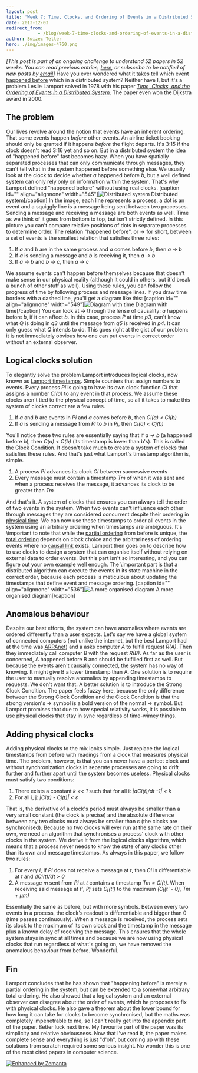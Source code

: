 ```yaml
---
layout: post
title: 'Week 7: Time, Clocks, and Ordering of Events in a Distributed System'
date: 2013-12-03
redirect_from: 
            - /blog/week-7-time-clocks-and-ordering-of-events-in-a-distributed-system/swizec/6444
author: Swizec Teller
hero: ./img/images-4760.png
---
```

_\[This post is part of an ongoing challenge to understand 52 papers in 52 weeks. You can read previous entries, [here](http://swizec.com/blog/category/52-papers-in-52-weeks), or subscribe to be notified of new posts by [email](http://swiz.ec/52papers-list)]_ Have you ever wondered what it takes tell which event [happened before](http://en.wikipedia.org/wiki/Happened-before "Happened-before") which in a distributed system? Neither have I, but it's a problem Leslie Lamport solved in 1978 with his paper [_Time, Clocks, and the Ordering of Events in a Distributed System_](http://www.stanford.edu/class/cs240/readings/lamport.pdf). The paper even won the Dijkstra award in 2000.

## The problem

Our lives revolve around the notion that events have an inherent ordering. That some events happen _before_ other events. An airline ticket booking should only be granted if it happens _before_ the flight departs. It's 3:15 if the clock doesn't read 3:16 yet and so on. But in a distributed system the idea of "happened before" fast becomes hazy. When you have spatially separated processes that can only communicate through messages, they can't tell what in the system happened before something else. We usually look at the clock to decide whether _a_ happened before _b_, but a well defined system can only rely only on information within the system. That's why Lamport defined "happened before" without using real clocks. \[caption id="" align="alignnone" width="545"]![Distributed system](./img/images-4760.png "Distributed system") Distributed system\[/caption] In the image, each line represents a process, a dot is an event and a squiggly line is a message being sent between two processes. Sending a message and receiving a message are both events as well. Time as we think of it goes from bottom to top, but isn't strictly defined. In this picture you can't compare relative positions of dots in separate processes to determine order. The relation "happened before", or → for short, between a set of events is the smallest relation that satisfies three rules:

1. If _a_ and _b_ are in the same process and _a_ comes before _b_, then _a → b_
2. If _a_ is sending a message and _b_ is receiving it, then _a → b_
3. If _a → b_ and _b → c_, then _a → c_

We assume events can't happen before themselves because that doesn't make sense in our physical reality (although it could in others, but it'd break a bunch of other stuff as well). Using these rules, you can follow the progress of time by following process and message lines. If you draw time borders with a dashed line, you'll get a diagram like this: \[caption id="" align="alignnone" width="549"]![Diagram with time](./img/images-4761.png "Diagram with time") Diagram with time\[/caption] You can look at → through the lense of causality: _a_ happens before _b_, if it can affect _b_. In this case, process _P_ at time _p3_, can't know what _Q_ is doing in _q3_ until the message from _q5_ is received in _p4_. It can only guess what _Q_ intends to do. This goes right at the gist of our problem: it is not immediately obvious how one can put events in correct order without an external observer.

## Logical clocks solution

To elegantly solve the problem Lamport introduces logical clocks, now known as [Lamport timestamps](http://en.wikipedia.org/wiki/Lamport_timestamps "Lamport timestamps"). Simple counters that assign numbers to events. Every process _Pi_ is going to have its own clock function _Ci_ that assigns a number _Ci(a)_ to any event in that process. We assume these clocks aren't tied to the physical concept of time, so all it takes to make this system of clocks correct are a few rules.

1. If _a_ and _b_ are events in _Pi_ and _a_ comes before _b_, then _Ci(a) &lt; Ci(b)_
2. If _a_ is sending a message from _Pi_ to _b_ in _Pj_, then _Ci(a) &lt; Cj(b)_

You'll notice these two rules are essentially saying that if _a → b_ (a happened before b), then _C(a) &lt; C(b)_ (its timestamp is lower than b's). This is called the Clock Condition. It doesn't take much to create a system of clocks that satisfies these rules. And that's just what Lamport's timestamp algorithm is, simple.

1. A process _Pi_ advances its clock _Ci_ between successive events
2. Every message must contain a timestamp _Tm_ of when it was sent and when a process receives the message, it advances its clock to be greater than _Tm_

And that's it. A system of clocks that ensures you can always tell the order of two events in the system. When two events can't influence each other through messages they are considered concurrent despite their ordering in [physical time](http://en.wikipedia.org/wiki/Time "Time"). We can now use these timestamps to order all events in the system using an arbitrary ordering when timestamps are ambiguous. It's \\important to note that while the [partial ordering](http://en.wikipedia.org/wiki/Partially_ordered_set "Partially ordered set") from before is unique, the [total ordering](http://en.wikipedia.org/wiki/Total_order "Total order") depends on clock choice and the arbitrariness of ordering events where no [causal link](http://en.wikipedia.org/wiki/Causality "Causality") exists. Lamport then goes on to describe how to use clocks to design a system that can organise itself without relying on external data to order events. But this part isn't so interesting, and you can figure out your own example well enough. The \\important part is that a distributed algorithm can execute the events in its state machine in the correct order, because each process is meticulous about updating the timestamps that define event and message ordering. \[caption id="" align="alignnone" width="536"]![A more organised diagram](./img/images-4773.png "A more organised diagram") A more organised diagram\[/caption]

## Anomalous behaviour

Despite our best efforts, the system can have anomalies where events are ordered differently than a user expects. Let's say we have a global system of connected computers (not unlike the internet, but the best Lamport had at the time was [ARPAnet](http://en.wikipedia.org/wiki/ARPANET "ARPANET")) and a asks computer _A_ to fulfill request _R(A)_. Then they immediately call computer _B_ with the request _R(B)_. As far as the user is concerned, A happened before B and should be fulfilled first as well. But because the events aren't causally connected, the system has no way of knowing. It might give B a lower timestamp than A. One solution is to require the user to manually resolve anomalies by appending timestamps to requests. We don't want that. A better solution is to introduce the Strong Clock Condition. The paper feels fuzzy here, because the only difference between the Strong Clock Condition and the Clock Condition is that the strong version's → symbol is a bold version of the normal → symbol. But Lamport promises that due to how special relativity works, it is possible to use physical clocks that stay in sync regardless of time-wimey things.

## Adding physical clocks

Adding physical clocks to the mix looks simple. Just replace the logical timestamps from before with readings from a clock that measures physical time. The problem, however, is that you can never have a perfect clock and without synchronization clocks in separate processes are going to drift further and further apart until the system becomes useless. Physical clocks must satisfy two conditions:

1. There exists a constant _k &lt;&lt; 1_ such that for all i: _|dCi(t)/dt -1| &lt; k_
2. For all i, j: _|Ci(t) - Cj(t)| &lt; ε_

That is, the derivative of a clock's period must always be smaller than a very small constant (the clock is precise) and the absolute difference between any two clocks must always be smaller than ε (the clocks are synchronised). Because no two clocks will ever run at the same rate on their own, we need an algorithm that synchronises a process' clock with other clocks in the system. We derive it from the logical clocks algorithm, which means that a process never needs to know the state of any clocks other than its own and message timestamps. As always in this paper, we follow two rules:

1. For every _i_, if _Pi_ does not receive a message at _t_, then _Ci_ is differentiable at _t_ and _dCi(t)/dt > 0_
2. A message _m_ sent from _Pi_ at _t_ contains a timestamp _Tm = Ci(t)_. When receiving said message at _t'_, _Pj_ sets _Cj(t')_ to the maximum _(Cj(t' - 0), Tm + μm)_

Essentially the same as before, but with more symbols. Between every two events in a process, the clock's readout is differentiable and bigger than 0 (time passes continuously). When a message is received, the process sets its clock to the maximum of its own clock and the timestamp in the message plus a known delay of receiving the message. This ensures that the whole system stays in sync at all times and because we are now using physical clocks that run regardless of what's going on, we have removed the anomalous behaviour from before. Wonderful.

## Fin

Lamport concludes that he has shown that "happening before" is merely a partial ordering in the system, but can be extended to a somewhat arbitrary total ordering. He also showed that a logical system and an external observer can disagree about the order of events, which he proposes to fix with physical clocks. He also gave a theorem about the lower bound for how long it can take for clocks to become synchronised, but the maths was completely impenetrable to me, so I can't really get into the appendix part of the paper. Better luck next time. My favourite part of the paper was its simplicity and relative obviousness. Now that I've read it, the paper makes complete sense and everything is just "d'oh", but coming up with these solutions from scratch required some serious insight. No wonder this is one of the most cited papers in computer science.

[![Enhanced by Zemanta](http://img.zemanta.com/zemified_e.png?x-id=797ec3ec-ebad-4c86-8c4f-0ed17595b04b)](http://www.zemanta.com/?px "Enhanced by Zemanta")